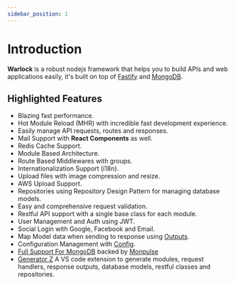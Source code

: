 ```yaml
---
sidebar_position: 1
---
```


# Introduction

**Warlock** is a robust nodejs framework that helps you to build APIs and web applications easily, it's built on top of [Fastify](https://fastify.dev/) and [MongoDB](https://www.mongodb.com/).

## Highlighted Features

- Blazing fast performance.
- Hot Module Reload (MHR) with incredible fast development experience.
- Easily manage API requests, routes and responses.
- Mail Support with **React Components** as well.
- Redis Cache Support.
- Module Based Architecture.
- Route Based Middlewares with groups.
- Internationalization Support (i18n).
- Upload files with image compression and resize.
- AWS Upload Support.
- Repositories using Repository Design Pattern for managing database models.
- Easy and comprehensive request validation.
- Restful API support with a single base class for each module.
- User Management and Auth using JWT.
- Social Login with Google, Facebook and Email.
- Map Model data when sending to response using [Outputs](./).
- Configuration Management with [Config](./). 
- [Full Support For MongoDB](https://mongodb.com) backed by [Monpulse](./../../monpulse/getting-started/introduction.mdx)
- [Generator Z](https://marketplace.visualstudio.com/items?itemName=hassanzohdy.gnz) A VS code extension to generate modules, request handlers, response outputs, database models, restful classes and repositories.
